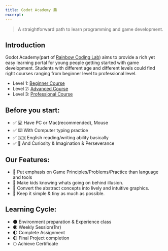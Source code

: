 ```yaml
---
title: Godot Academy 🏛️
excerpt: 
---
```


> A straightforward path to learn programming and game development.

## Introduction

Godot Academy(part of [Rainbow Coding Lab](http://rainbowcodinglab.com/)) aims to provide a rich yet easy learning portal for young people getting started with game development. Students with different age and different levels could find right courses ranging from beginner level to professional level.

- Level 1: [Beginner Course](../plans#beginner-course-%F0%9F%A7%91)
- Level 2: [Advanced Course](../plans#advanced-course-)
- Level 3: [Professional Course](../plans#professional-course-%F0%9F%A7%91)

## Before you start:

- ✅ 💻 Have PC or Mac(recommended), Mouse
- ✅ ⌨️ With Computer typing practice
- ✅ 🇬🇧 English reading/writing ability basically
- ✅ 🧩 And Curiosity & Imagination & Perseverance


## Our Features:

- 🎉 Put emphasis on Game Principles/Problems/Practice than language and tools
- 🎉 Make kids knowing whats going on behind illusion.
- 🎉 Convert the abstract concepts into lively and intuitive graphics.
- 🎉 Keep it simple & tiny as much as possible.


## Learning Cycle:

- 🌑 Environment preparation & Experience class
- 🌒 Weekly Session(1hr)
- 🌓 Complete Assignment
- 🌔 Final Project completion
- 🌕 Achieve Certificate

